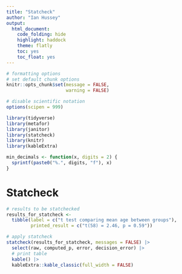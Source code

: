 ```yaml
---
title: "Statcheck"
author: "Ian Hussey"
output:
  html_document:
    code_folding: hide
    highlight: haddock
    theme: flatly
    toc: yes
    toc_float: yes
---
```


```r

# formatting options
# set default chunk options
knitr::opts_chunk$set(message = FALSE, 
                      warning = FALSE)

# disable scientific notation
options(scipen = 999) 

```

```r

library(tidyverse)
library(metafor)
library(janitor)
library(statcheck)
library(knitr)
library(kableExtra)

min_decimals <- function(x, digits = 2) {
  sprintf(paste0("%.", digits, "f"), x)
}

```

# Statcheck

```r

# results to be statchecked
results_for_statcheck <- 
  tibble(label = c("t test comparing mean age between groups"),
         printed_result = c("t(58) = 2.46, p = 0.59"))

# apply statcheck
statcheck(results_for_statcheck, messages = FALSE) |>
  select(raw, computed_p, error, decision_error) |>
  # print table
  kable() |>
  kableExtra::kable_classic(full_width = FALSE)

```



